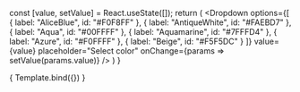 
<Meta title="Components/Dropdowns" component={Dropdown} />

  const [value, setValue] = React.useState([]);
  return (
    <Dropdown
      options={[
        { label: "AliceBlue", id: "#F0F8FF" },
        { label: "AntiqueWhite", id: "#FAEBD7" },
        { label: "Aqua", id: "#00FFFF" },
        { label: "Aquamarine", id: "#7FFFD4" },
        { label: "Azure", id: "#F0FFFF" },
        { label: "Beige", id: "#F5F5DC" }
      ]}
      value={value}
      placeholder="Select color"
      onChange={params => setValue(params.value)}
    />
  )
}

<Canvas withToolbar>
  <Story
    name="Dropdown">
    {
      Template.bind({})
    }
  </Story>
</Canvas>